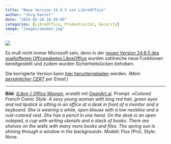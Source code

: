 ```yaml
---
title: "Neue Version 24.8.5 von LibreOffice"
author: "Jörg Kantel"
date: "2025-02-28 18:30:00"
categories: [LibreOffice, Produktivität, Security]
image: "images/owoman.jpg"
---
```


[![](images/owoman-b.jpg)](https://www.flickr.com/photos/schockwellenreiter/54355486897/)

Es muß nicht immer Microsoft sein, denn in der [neuen Version 24.8.5 des quelloffenen Officepaketes LibreOffice](https://www.libreoffice.org/about-us/security/advisories/cve-2025-0514/) wurden zahlreiche neue Funktionen bereitgestellt und zudem wurden Sicherheitslücken behoben. 

Die korrigierte Version kann [hier heruntergeladen](https://de.libreoffice.org/download/download/) werden. *(Mein [persönlicher CERT](https://wwwuser.gwdguser.de/~mreiman1/) per Email.)*

---

**Bild**: *[(Libre-) Office Woman](https://www.flickr.com/photos/schockwellenreiter/54355486897/)*, erstellt mit [OpenArt.ai](https://openart.ai/home). Prompt: »*Colored French Comic Style. A sexy young woman with long red hair, green eyes and red lipstick is sitting in an office at a desk in front of a monitor and a keyboard. She is wearing a white, open blouse with a low neckline and a rust-colored vest. She has a pencil in one hand. On the desk is an open notepad, a cup with writing utensils and a stack of books. There are shelves on the walls with many more books and files. The spring sun is shining through a window in the background*«. Modell: Flux (Pro), Style: None.